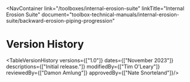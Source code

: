 
<NavContainer 
  link="/toolboxes/internal-erosion-suite"
  linkTitle="Internal Erosion Suite" 
  document="toolbox-technical-manuals/internal-erosion-suite/backward-erosion-piping-progression"
></NavContainer>

# Version History

<TableVersionHistory
    versions={["1.0"]}
    dates={["November 2023"]}
    descriptions={["Initial release."]}
    modifiedBy={["Tim O'Leary"]}
    reviewedBy={["Damon Amlung"]}
    approvedBy={["Nate Snorteland"]}/>
